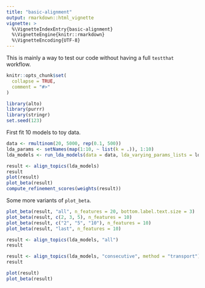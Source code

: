 ```yaml
---
title: "basic-alignment"
output: rmarkdown::html_vignette
vignette: >
  %\VignetteIndexEntry{basic-alignment}
  %\VignetteEngine{knitr::rmarkdown}
  %\VignetteEncoding{UTF-8}
---
```


This is mainly a way to test our code without having a full `testthat` workflow.

```r
knitr::opts_chunk$set(
  collapse = TRUE,
  comment = "#>"
)
```

```r
library(alto)
library(purrr)
library(stringr)
set.seed(123)
```

First fit 10 models to toy data.

```r
data <- rmultinom(20, 5000, rep(0.1, 500))
lda_params <- setNames(map(1:10, ~ list(k = .)), 1:10)
lda_models <- run_lda_models(data = data, lda_varying_params_lists = lda_params)
```
```r
result <- align_topics(lda_models)
result
plot(result)
plot_beta(result)
compute_refinement_scores(weights(result))
```

Some more variants of `plot_beta`.

```r
plot_beta(result, "all", n_features = 20, bottom.label.text.size = 3)
plot_beta(result, c(2, 3, 5), n_features = 10)
plot_beta(result, c("2", "5", "10"), n_features = 10)
plot_beta(result, "last", n_features = 10)
```


```r
result <- align_topics(lda_models, "all")
result
```

```r
result <- align_topics(lda_models, "consecutive", method = "transport")
result
```

```r
plot(result)
plot_beta(result)
```

